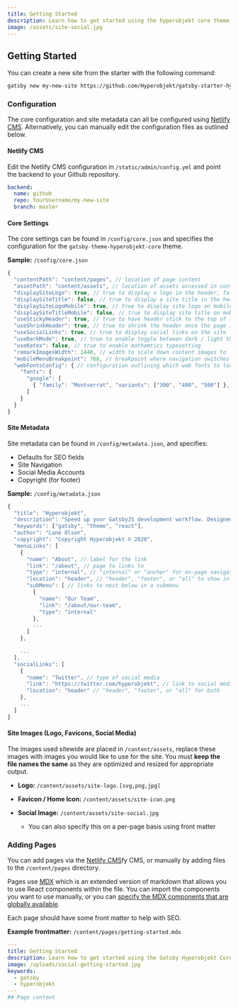 ```yaml
---
title: Getting Started
description: Learn how to get started using the hyperobjekt core theme
image: /assets/site-social.jpg
---
```

## Getting Started

You can create a new site from the starter with the following command:

```sh
gatsby new my-new-site https://github.com/Hyperobjekt/gatsby-starter-hyperobjekt
```

### Configuration

The core configuration and site metadata can all be configured using [Netlify CMS](https://gatsby-starter-hyperobjekt.netlify.app/admin/). Alternatively, you can manually edit the configuration files as outlined below.

#### Netlify CMS

Edit the Netlify CMS configuration in `/static/admin/config.yml` and point the backend to your Github repository.

```yml
backend:
  name: github
  repo: YourUsername/my-new-site
  branch: master
```

#### Core Settings

The core settings can be found in `/config/core.json` and specifies the configuration for the `gatsby-theme-hyperobjekt-core` theme.

**Sample:** `/config/core.json`

```js
{
  "contentPath": "content/pages", // location of page content
  "assetPath": "content/assets", // location of assets accessed in content (e.g. images, videos, etc)
  "displaySiteLogo": true, // true to display a logo in the header, false for no logo
  "displaySiteTitle": false, // true to display a site title in the header, false for no site title
  "displaySiteLogoMobile": true, // true to display site logo on mobile, false to hide logo on mobile
  "displaySiteTitleMobile": false, // true to display site title on mobile, false to hide site title on mobile
  "useStickyHeader": true, // true to have header stick to the top of the window on scroll
  "useShrinkHeader": true, // true to shrink the header once the page is scrolled
  "useSocialLinks": true, // true to display social links on the site
  "useDarkMode": true, // true to enable toggle between dark / light themese
  "useKatex": false, // true to enable mathemtics typesetting
  "remarkImagesWidth": 1440, // width to scale down content images to
  "mobileMenuBreakpoint": 768, // breakpoint where navigation switches to desktop nav
  "webFontsConfig": { // configuration outlining which web fonts to load from google
    "fonts": {
      "google": [
        { "family": "Montserrat", "variants": ["300", "400", "500"] },
      ]
    }
  }
}
```

#### Site Metadata

Site metadata can be found in `/config/metadata.json`, and specifies:

* Defaults for SEO fields
* Site Navigation
* Social Media Accounts
* Copyright (for footer)

**Sample:** `/config/metadata.json`

```js
{
  "title": "Hyperobjekt",
  "description": "Speed up your GatsbyJS development workflow. Designed as a set of opinionated and advanced themes and starters using MDX and Theme-UI. Incorporates gatsby-theme-hyperobjekt-core.",
  "keywords": ["gatsby", "theme", "react"],
  "author": "Lane Olson",
  "copyright": "Copyright Hyperobjekt © 2020",
  "menuLinks": [
    {
      "name": "About", // label for the link
      "link": "/about", // page to links to
      "type": "internal", // "internal" or "anchor" for on-page navigation
      "location": "header", // "header", "footer", or "all" to show in both
      "subMenu": [ // links to nest below in a submenu
        {
          "name": "Our Team",
          "link": "/about/our-team",
          "type": "internal"
        },
        ...
      ]
    },

    ...
  ],
  "socialLinks": [
    {
      "name": "Twitter", // type of social media
      "link": "https://twitter.com/hyperobjekt", // link to social media account
      "location": "header" // "header", "footer", or "all" for both
    },
    ...
  ]
}
```

#### Site Images (Logo, Favicons, Social Media)

The images used sitewide are placed in `/content/assets`, replace these images with images you would like to use for the site. You must **keep the file names the same** as they are optimized and resized for appropriate output.

* **Logo:** `/content/assets/site-logo.[svg,png,jpg]`
* **Favicon / Home Icon:** `/content/assets/site-icon.png`
* **Social Image:** `/content/assets/site-social.jpg`

  * You can also specify this on a per-page basis using front matter

### Adding Pages

You can add pages via the [Netlify CMS](https://gatsby-starter-hyperobjekt.netlify.app/admin/)fy CMS, or manually by adding files to the `/content/pages` directory.

Pages use [MDX](https://mdxjs.com/) which is an extended version of markdown that allows you to use React components within the file. You can import the components you want to use manually, or you can [specify the MDX components that are globally available](#todo).

Each page should have some front matter to help with SEO.

**Example frontmatter:** `/content/pages/getting-started.mdx`

```yaml
---
title: Getting Started
description: Learn how to get started using the Gatsby Hyperobjekt Core theme
image: /uploads/social-getting-started.jpg
keywords:
  - gatsby
  - hyperobjekt
---
## Page content
```